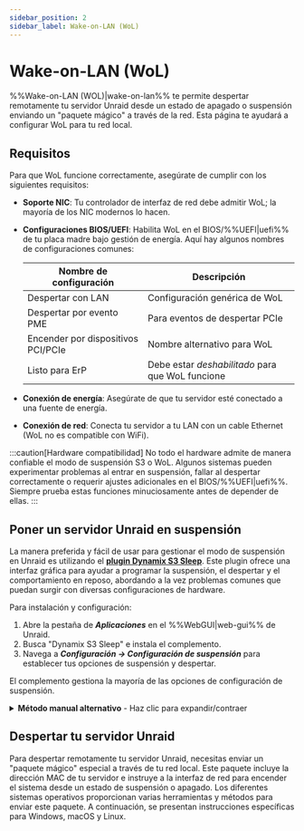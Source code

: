 ```yaml
---
sidebar_position: 2
sidebar_label: Wake-on-LAN (WoL)
---
```



# Wake-on-LAN (WoL)

%%Wake-on-LAN (WOL)|wake-on-lan%% te permite despertar remotamente tu servidor Unraid desde un estado de apagado o suspensión enviando un "paquete mágico" a través de la red. Esta página te ayudará a configurar WoL para tu red local.

## Requisitos

Para que WoL funcione correctamente, asegúrate de cumplir con los siguientes requisitos:

- **Soporte NIC**: Tu controlador de interfaz de red debe admitir WoL; la mayoría de los NIC modernos lo hacen.

- **Configuraciones BIOS/UEFI**: Habilita WoL en el BIOS/%%UEFI|uefi%% de tu placa madre bajo gestión de energía. Aquí hay algunos nombres de configuraciones comunes:

  | Nombre de configuración            | Descripción                                      |
  | ---------------------------------- | ------------------------------------------------ |
  | Despertar con LAN                  | Configuración genérica de WoL                    |
  | Despertar por evento PME           | Para eventos de despertar PCIe                   |
  | Encender por dispositivos PCI/PCIe | Nombre alternativo para WoL                      |
  | Listo para ErP                     | Debe estar *deshabilitado* para que WoL funcione |

- **Conexión de energía**: Asegúrate de que tu servidor esté conectado a una fuente de energía.

- **Conexión de red**: Conecta tu servidor a tu LAN con un cable Ethernet (WoL no es compatible con WiFi).

:::caution[Hardware compatibilidad]
No todo el hardware admite de manera confiable el modo de suspensión S3 o WoL. Algunos sistemas pueden experimentar problemas al entrar en suspensión, fallar al despertar correctamente o requerir ajustes adicionales en el BIOS/%%UEFI|uefi%%. Siempre prueba estas funciones minuciosamente antes de depender de ellas.
:::

## Poner un servidor Unraid en suspensión

La manera preferida y fácil de usar para gestionar el modo de suspensión en Unraid es utilizando el [**plugin Dynamix S3 Sleep**](https://unraid.net/community/apps/c/plugins/p3?srsltid=AfmBOorpfP2Psw_bCorklf-QVCUHvADYGsdbsAH-4CldU4V2hWgoO-09#r:~:text=%3E%3E-,Dynamix%20S3%20Sleep,-Dynamix%20Repository). Este plugin ofrece una interfaz gráfica para ayudar a programar la suspensión, el despertar y el comportamiento en reposo, abordando a la vez problemas comunes que puedan surgir con diversas configuraciones de hardware.

Para instalación y configuración:

1. Abre la pestaña de ***Aplicaciones*** en el %%WebGUI|web-gui%% de Unraid.
2. Busca "Dynamix S3 Sleep" e instala el complemento.
3. Navega a ***Configuración → Configuración de suspensión*** para establecer tus opciones de suspensión y despertar.

El complemento gestiona la mayoría de las opciones de configuración de suspensión.

<details>
  <summary><strong>Método manual alternativo</strong> - Haz clic para expandir/contraer</summary>

  Si deseas más control o necesitas personalización avanzada, puedes configurar los ajustes de suspensión y WoL a través de la línea de comandos. Este método es recomendado para usuarios avanzados.

  Para configurar la suspensión manualmente:

  1. Conéctate a tu servidor usando el terminal %%WebGUI|web-gui%% o [%%SSH|ssh%%](../../system-administration/advanced-tools/command-line-interface.mdx#accessing-the-terminal).

  2. Identifica tu interfaz de red principal (generalmente `eth0`) ejecutando el siguiente comando:

     ```
     ifconfig
     ```

     Anota la dirección MAC (etiquetada como `ether`).

  3. Habilita WoL en la interfaz con este comando:

     ```
     ethtool -s eth0 wol g
     ```

  4. Pon el servidor en suspensión ingresando este comando:

     ```
     echo -n mem > /sys/power/state
     ```

  :::caution[Persistencia]
  Los ajustes de WoL configurados manualmente **no son persistentes** a través de los reinicios por defecto. Para hacerlos permanentes:

  1. Crea un archivo `go` en tu unidad flash en `/boot/config/go`.

  2. Agrega esta línea:

  ```
  /sbin/ethtool -s eth0 wol g
  ```
  :::
</details>

## Despertar tu servidor Unraid

Para despertar remotamente tu servidor Unraid, necesitas enviar un "paquete mágico" especial a través de tu red local. Este paquete incluye la dirección MAC de tu servidor e instruye a la interfaz de red para encender el sistema desde un estado de suspensión o apagado. Los diferentes sistemas operativos proporcionan varias herramientas y métodos para enviar este paquete. A continuación, se presentan instrucciones específicas para Windows, macOS y Linux.

<Tabs>
  <TabItem value="Windows" label="Windows">
    <WakeOnLanWindows />
  </TabItem>

  <TabItem value="macOS" label="macOS">
    <WakeOnLanMacos />
  </TabItem>

  <TabItem value="Linux" label="Linux">
    <WakeOnLanLinux />
  </TabItem>
</Tabs>
